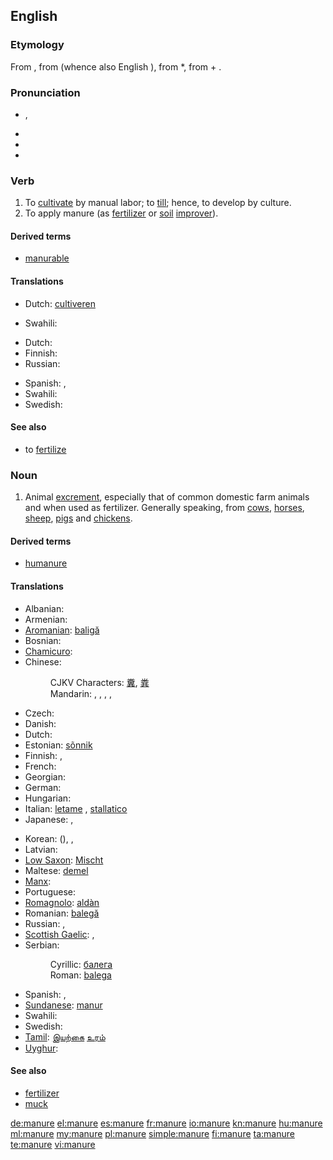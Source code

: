 ==English==

===Etymology===
From {{etyl|enm|en}} {{term|manuren||to manure|lang=enm}}, from {{etyl|fro|en}} {{term|manovrer|lang=fro}} (whence also English {{term|maneuver}}), from {{etyl|VL.}} *{{term||manuoperare|work by hand}}, from {{etyl|la|en}} {{term|manus|manu||by hand|lang=la}} + {{term|operari||to work|lang=la}}.

===Pronunciation===
* {{a|GenAm}} {{IPA|/məˈn(j)ur/}}, {{SAMPA|/m@"n(j)ur/}}
* {{audio|En-us-manure.ogg|Audio (US)}}
* {{hyphenation|ma|nure}}
* {{rhymes|uːr}}

===Verb===
{{en-verb|manur|es}}

# To [[cultivate]] by manual labor; to [[till]]; hence, to develop by culture.
# To apply manure (as [[fertilizer]] or [[soil]] [[improver]]).

====Derived terms====
* [[manurable]]

====Translations====
{{trans-top|to cultivate by manual labor}}
* Dutch: [[cultiveren]]
{{trans-mid}}
* Swahili: {{t+|sw|mboleya|xs=Swahili}}
{{trans-bottom}}

{{trans-top|to apply manure}}
* Dutch: {{t+|nl|bemesten}}
* Finnish: {{t+|fi|levittää}} {{t+|fi|lanta|alt=lantaa}}
* Russian: {{t|ru|удобрять}}
{{trans-mid}}
* Spanish: {{t+|es|abonar}}, {{t+|es|estercolar}}
* Swahili: {{t+|sw|mboleya|xs=Swahili}}
* Swedish: {{t|sv|gödsla}}
{{trans-bottom}}

====See also====
* to [[fertilize]]

===Noun===
{{en-noun|s|-}}

# Animal [[excrement]], especially that of common domestic farm animals and when used as fertilizer. Generally speaking, from [[cow]]s, [[horse]]s, [[sheep]], [[pig]]s and [[chicken]]s.

====Derived terms====
* [[humanure]]

====Translations====
{{trans-top|excrement}}
* Albanian: {{t+|sq|bajgë|xs=Albanian}}
* Armenian: {{t-|hy|գոմաղբ|tr=gomaġb}}
* [[Aromanian]]: [[baligă]]
* Bosnian: {{t-|bs|balega|f}}
* [[Chamicuro]]: {{tø|ccc|tuki}}
* Chinese:
*: CJKV Characters: [[糞]], [[粪]]
*: Mandarin: {{t|zh|肥料|tr=féiliào|sc=Hani}}, {{t|zh|糞肥|sc=Hani}}, {{t|zh|粪肥|tr=fènféi|sc=Hani}}, {{t|zh|糞|sc=Hani}}, {{t|zh|粪|tr=fèn|sc=Hani}}
* Czech: {{t-|cs|hnůj|m}}
* Danish: {{t-|da|møg}}
* Dutch: {{t+|nl|mest|m}}
* Estonian: [[sõnnik]]
* Finnish: {{t+|fi|lanta}}, {{t+|fi|sonta}}
* French: {{t+|fr|fumier|m}}
* Georgian: {{t-|ka|ნეხვი|tr=nexvi|sc=Geor|xs=Georgian}}
* German: {{t+|de|Mist|m}}
* Hungarian: {{t+|hu|trágya}}
* Italian: [[letame]] {{m}}, [[stallatico]] {{m}}
* Japanese: {{t|ja|肥|tr=こえ, koe|sc=Jpan}}, {{t|ja|肥料|tr=ひりょう, hiryō|sc=Jpan}}
{{trans-mid}}
* Korean: {{t|ko|비료|tr=biryo|sc=Kore}} ({{t|ko|肥料|sc=Kore}}), {{t|ko|똥|tr=ttong|sc=Kore}}, {{t|ko|똥거름|tr=ttong-georeum|sc=Kore}}
* Latvian: {{t|lv|mēsli|m|p}}
* [[Low Saxon]]: [[Mischt]] {{m}}
* Maltese: [[demel]] {{m}}
* [[Manx]]: {{t-|gv|eoylley|xs=Manx}}
* Portuguese: {{t+|pt|estrume|m}}
* [[Romagnolo]]: [[aldàn]] {{m}}
* Romanian: [[balegă]] {{f}}
* Russian: {{t+|ru|навоз|m|tr=navóz}}, {{t+|ru|удобрение|n|tr=udobrénije}}
* [[Scottish Gaelic]]: {{t-|gd|buachar|m|xs=Scottish Gaelic}}, {{t-|gd|leasachadh|m|xs=Scottish Gaelic}}
* Serbian:
*: Cyrillic: [[балега]] {{f}}
*: Roman: [[balega]] {{f}}
* Spanish: {{t+|es|abono|m}}, {{t-|es|estiércol|m}}
* [[Sundanese]]: [[manur]]
* Swahili: {{t+|sw|mboleya|xs=Swahili}}
* Swedish: {{t+|sv|gödsel}}
* [[Tamil]]: [[இயற்கை]] [[உரம்]]
* [[Uyghur]]: {{ug-Arab|[[چىلە]]}}
{{trans-bottom}}

====See also====
* [[fertilizer]]
* [[muck]]

[[de:manure]]
[[el:manure]]
[[es:manure]]
[[fr:manure]]
[[io:manure]]
[[kn:manure]]
[[hu:manure]]
[[ml:manure]]
[[my:manure]]
[[pl:manure]]
[[simple:manure]]
[[fi:manure]]
[[ta:manure]]
[[te:manure]]
[[vi:manure]]
